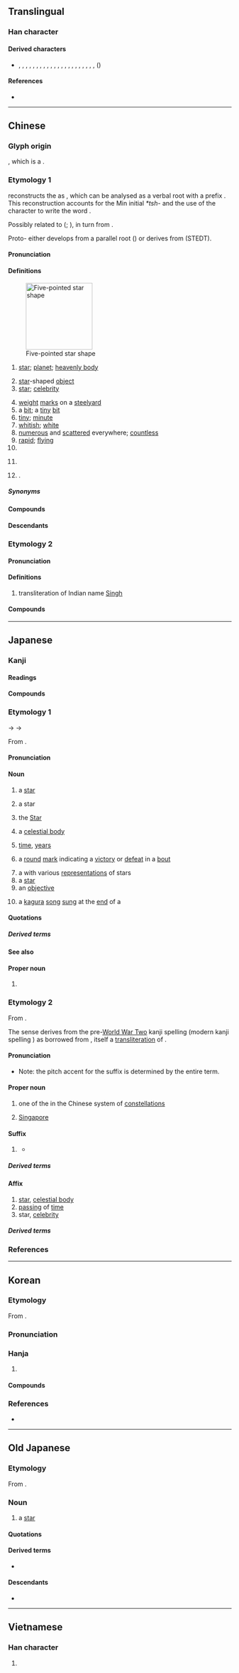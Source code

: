 {{also|曐|皨}}
{{character info}}
==Translingual==
{{stroke order|strokes=9}}

===Han character===
{{Han char|rn=72|rad=日|as=05|sn=9|four=60104|canj=AHQM|ids=⿱日生}}

====Derived characters====
* {{l|mul|𬀶}}, {{l|mul|𡟙}}, {{l|mul|惺}}, {{l|mul|湦}}, {{l|mul|猩}}, {{l|mul|暒}}, {{l|mul|煋}}, {{l|mul|瑆}}, {{l|mul|腥}}, {{l|mul|睲}}, {{l|mul|䃏}}, {{l|mul|𦎬}}, {{l|mul|䗌}}, {{l|mul|謃}}, {{l|mul|醒}}, {{l|mul|𣋀}}, {{l|mul|鍟}}, {{l|mul|鯹}}, {{l|mul|戥}}, {{l|mul|𣌌}}, {{l|mul|篂}}, {{l|mul|𣮶}}, {{l|mul|𩤵}} ({{l|mul|𬴄}})

====References====
* {{Han ref|kx=0492.210|dkj=13837|dj=0855.220|hdz=21500.120|uh=661F|ud=26143|bh=AC50|bd=44112}}

----

==Chinese==
{{zh-forms|alt=曐}}

===Glyph origin===
{{Han etym}}
{{Han simp|曐|f=晶|t=日}}, which is a {{Han compound|ls=psc|nocap=1|晶|生|c1=s|c2=p|t1=twinkling stars}}.

===Etymology 1===
{{zh-ref|Baxter and Sagart (2014)}} reconstructs the {{cog|och|-}} as {{m|und|*s-tsʰˤeŋ}}, which can be analysed as a verbal root {{m|und|*tsʰˤeŋ||bright}} with a prefix {{m|und|*s-}}. This reconstruction accounts for the Min initial ''*tsh-'' and the use of the character to write the word {{och-l|晴|tr=*N-tsʰeŋ}}.

Possibly related to {{och-l|清|clear}} ({{zh-ref|Schuessler, 2007}}; {{zh-ref|Baxter and Sagart, 2014}}), in turn from {{inh|zh|sit-pro|*(t)s(j)aŋ||clear; pure; clean}}.

Proto-{{w|Kiranti languages|Kiranti}} {{m|und|*saŋ||star}} either develops from a parallel {{cog|sit}} root ({{zh-ref|Schuessler, 2007}}) or derives from {{cog|sit-pro|*s-kar||star}} (STEDT).

====Pronunciation====
{{zh-pron
|m=xīng,er=y
|m-s=xin1
|dg=щин1
|c=sing1,seng1
|c_note=sing1 - literary; seng1 - vernacular (uncommon)
|c-t=lhiang1-4,lhen1
|c-t_note=lhiang1-4 - vernacular; lhen1 - literary
|g=xiang1/xin1
|g_note=xiang1 - vernacular; xin1 - literary
|h=pfs=sên;gd=sên1
|j=xing1/xi1
|j_note=xing1 - literary; xi1 - vernacular (limited, e.g. {{l|zh|星宿}})
|mb=sáing
|md=sĭng
|mn=xm,qz,jj,na,ha,lk,sx,tp,km,mg,hc,sghmg,sgdlp,sg:chhiⁿ/zz,ct,yl,tn,kh,tc,sg,pn:chheⁿ/zp:seⁿ/ml,jj,ha,zp,ly,tw:san/ml,jj,na,ha,zp,tw:seng
|mn_note=chhiⁿ/chheⁿ/seⁿ - vernacular; san - vernacular (limited, e.g. {{l|zh|零星}}); seng - literary
|mn-t=cên1
|w=1xin
|x=sin1
|mc=y
|oc=y
|ma=Zh-xīng.oga
|ca=LL-Q9186-Justinrleung-星.wav
|cat=n,pn,a
}}

====Definitions====
{{zh-hanzi}}
[[File:Five Stars (32990311546).jpg|thumb|150px|Five-pointed star shape]]
# [[star]]; [[planet]]; [[heavenly body]] {{zh-mw|m:顆|c,mn:粒}}
#: {{zh-x|星星{xing}|star}}
#: {{zh-x|恆星|(fixed) '''star'''}}
# [[star]]-shaped [[object]]
# [[star]]; [[celebrity]]
#: {{zh-x|明星|bright '''star'''; celebrity}}
# [[weight]] [[mark]]s on a [[steelyard]]
# a [[bit]]; a [[tiny]] [[bit]]
# [[tiny]]; [[minute]]
# [[whitish]]; [[white]]
# [[numerous]] and [[scattered]] everywhere; [[countless]]
# [[rapid]]; [[flying]]
# {{zh-synonym|碰鈴}}
# {{lb|zh|dated|or|informal}} {{zh-short|星加坡|[[Singapore]]}}
#: {{zh-x|^星.^馬.^泰|'''Singapore''', Malaysia and Thailand}}
# {{surname|zh|nodot=1}}.

=====Synonyms=====
{{zh-dial|星星}}

====Compounds====
{{zh-der/fast|一天星斗|一星兒/一星儿|一星子|一星星|一路福星|七星:Qīxīng|七星岩:Qīxīngyán|七星臺/七星台:Qīxīngtái|三星:sānxīng|中星|中星儀/中星仪|主序星:zhǔxùxīng|主星|九大行星|井中視星/井中视星|五星:wǔxīng|五星上將/五星上将|五星連珠/五星连珠|人造衛星/人造卫星:rénzào wèixīng|伴星|使星|侵星|值星|值星官|偵察衛星/侦察卫星|傳播衛星/传播卫星|內行星/内行星|冒金星兒/冒金星儿|冥王星:Míngwángxīng|分星擘兩/分星擘两|列星:lièxīng|剋星/克星:kèxīng|劍眉星眼/剑眉星眼|北斗七星:Běidǒu Qīxīng|北極星/北极星:Běijíxīng|半星|南極星沉/南极星沉|南極星輝/南极星辉|占星:zhānxīng|占星術/占星术:zhānxīngshù|吉星文|吉星高照|同步衛星/同步卫星|周期彗星|哈雷彗星:Hāléi huìxīng|唾沫星子:tuòmo xīngzi|喪門星/丧门星:sàngménxīng|嘎巴流星|四星|土星:Tǔxīng|坍縮星/坍缩星|壽星/寿星:shòuxīng|壽星老兒/寿星老儿|外星人:wàixīngrén|外行星|夜叉星|大明星|大星殞落/大星殒落|大步流星:dàbùliúxīng|大熊星座|大犬星座|大行星|天南星:tiānnánxīng|天狼星:Tiānlángxīng|天王巨星|天王星:Tiānwángxīng|太白星:Tàibáixīng|太白酒星|太白金星|天罡星|天貴星/天贵星|天關客星/天关客星|天關星/天关星|太陰星/太阴星|天鵝星座/天鹅星座|天鷹星座/天鹰星座|奔星|奎星高照|女星|妖星|孤星淚/孤星泪|宋應星/宋应星|官星|官星透露|定盤星/定盘星|客星|寒星|寥若晨星:liáoruòchénxīng|寶星/宝星|將星/将星:Jiàng Xīng|導航衛星/导航卫星|小星|小熊星座|小行星:xiǎoxíngxīng|巨星:jùxīng|帚星:zhǒuxīng|帝星:Dìxīng|帶月披星/带月披星|平星:Píngxīng|彗星:huìxīng|影星:yǐngxīng|急如星火|急於星火/急于星火|恆星/恒星:héngxīng|恆星年/恒星年:héngxīngnián|恆星日/恒星日|恆星月/恒星月|恩星照命|恆星系/恒星系:héngxīngxì|恆星週期/恒星周期|惑星:huòxīng|戴星|戴月披星|披星帶月/披星带月|披星戴月:pīxīngdàiyuè|指極星/指极星|拱極星/拱极星|掃帚星/扫帚星:sàozhouxīng|掃星/扫星:sàoxīng|掩星|摘星|摘星樓/摘星楼|擘兩分星/擘两分星|救星:jiùxīng|文昌星|文星和合|文曲星:wénqǔxīng|文章星斗|斗轉星移/斗转星移|新星:xīnxīng|昏星|明星:míngxīng|星主|星使|星光:xīngguāng|星光列車/星光列车|星兒/星儿|星前月下|星君:xīngjūn|星命|星團/星团:xīngtuán|星圖/星图:xīngtú|星士|星夜:xīngyè|星奔|昭如日星|星媽/星妈|星子:xīngzi|星官|星家|星宿:xīngxiù|星宿海|星座:xīngzuò|星形:xīngxíng|星彩|星戰計畫/星战计画|星探|星散|星斗:xīngdǒu|星族|星旗|星旗電戟/星旗电戟|星星:xīngxīng|星星之火|星星之火，可以燎原:xīngxīng zhī huǒ, kěyǐ liáoyuán|星星點點/星星点点|星曆/星历|星曆錶/星历表|星月交輝/星月交辉:xīng yuè jiāohuī|星期:xīngqī|星期一:xīngqīyī|星期三:xīngqīsān|星期二:xīngqī'èr|星期五:xīngqīwǔ|星期六:xīngqīliù|星期四:xīngqīsì|星期報/星期报|星期天:xīngqītiān|星期日:xīngqīrì|星條旗/星条旗:Xīngtiáoqí|星橋/星桥|星次|星歲/星岁|星氣/星气|星河:xīnghé|星流|星洲:Xīngzhōu|星漢/星汉:xīnghàn|星火:xīnghuǒ|星火燎原|星燭/星烛|星球:xīngqiú|星球人|星盤/星盘:xīngpán|星相:xīngxiàng|星眼|星眸|星眸皓齒/星眸皓齿|星移斗轉/星移斗转|星移物換/星移物换|星空:xīngkōng|星等:xīngděng|星算|星系:xīngxì|星系核|星羅棋布/星罗棋布:xīngluóqíbù|星羅雲布/星罗云布|星羅雲散/星罗云散|星群:xīngqún|星色|星芒狀/星芒状|星落雲散/星落云散|星號/星号:xīnghào|星蟲/星虫|星行|星行夜歸/星行夜归|星術/星术|星表|星言夙駕/星言夙驾|星象:xīngxiàng|星辰:xīngchén|星迴/星回|星速|星道:xīngdào|星降|星院|星陳夙駕/星陈夙驾|星隕/星陨|星際/星际:xīngjì|星際塵埃/星际尘埃|星際大戰/星际大战|星際微塵/星际微尘|星際物質/星际物质|星雞魚/星鸡鱼|星離雨散/星离雨散|星雲/星云:xīngyún|星霜:xīngshuāng|星章:xīngzhāng|星風/星风:xīngfēng|星飛電掣/星飞电掣|星馳/星驰:xīngchí|星馳電發/星驰电发|星馳電走/星驰电走|星駕/星驾|星體/星体:xīngtǐ|星鯊/星鲨|星點彈塗/星点弹涂|星點河魨/星点河鲀|晨星|晨炊星飯/晨炊星饭|智多星:zhìduōxīng|景星|暫星/暂星|曉星/晓星|曙後星孤/曙后星孤|月明星稀:yuèmíngxīngxī|月眉星眼|月約星期/月约星期|月落星沉|木星:Mùxīng|本命星|桃花星|棋布星羅/棋布星罗|棋羅星布/棋罗星布|橢圓星系/椭圆星系|櫺星門/櫺星门:Língxīngmén|歌星:gēxīng|武曲星|歲星/岁星:Suìxīng|毛頭星/毛头星|氣象衛星/气象卫星:qìxiàng wèixīng|水星:Shuǐxīng|沒星秤/没星秤|河外星系|油星|流星:liúxīng|流星報馬/流星报马|流星趕月/流星赶月|流星鎚|流星雨:liúxīngyǔ|流星馬/流星马:liúxīngmǎ|海事衛星/海事卫星|海星:hǎixīng|海王星:Hǎiwángxīng|港星:gǎngxīng|測量衛星/测量卫星|準星/准星:zhǔnxīng|滿天星/满天星:mǎntiānxīng|漏星堂|漩渦星雲/漩涡星云|滿眼金星/满眼金星|潢星|火德星君:huǒdé xīngjūn|火星:Huǒxīng|火星塞|災星/灾星:zāixīng|炳如日星|炳若日星|煞星:shàxīng|煙飛星散/烟飞星散|熠熠紅星/熠熠红星|燎星|爆發星/爆发星|物換星移/物换星移:wù huàn xīng yí|牽牛星/牵牛星:Qiānniúxīng|獵戶星座/猎户星座|球狀星團/球状星团|瓦解星散|瓦解星飛/瓦解星飞|甲第星羅/甲第星罗|男星|畢宿星團/毕宿星团|畢拉彗星/毕拉彗星|發射星雲/发射星云|白矮星:bái'ǎixīng|白虎星|百武彗星|皓齒星眸/皓齿星眸|目似明星|目若朗星|直播衛星/直播卫星|眾星拱北/众星拱北|眾星拱月/众星拱月:zhòngxīnggǒngyuè|眾星拱辰/众星拱辰|眾星捧月/众星捧月|眼若流星:yǎnruòliúxīng|矮星:ǎixīng|矮行星:ǎixíngxīng|視星等/视星等:shìxīngděng|福星:fúxīng|福星高照:fúxīnggāozhào|秤星:chèngxīng|移星換斗/移星换斗|穀神星/谷神星:Gǔshénxīng|童星:tóngxīng|紇剌星/纥剌星|紅星/红星:hóngxīng|經星/经星|繁星:fánxīng|織女星/织女星:Zhīnǚxīng|羅福星/罗福星|老人星:Lǎorénxīng|老壽星/老寿星|聚星:jùxīng|脈動星/脉动星|脈衝星/脉冲星:màichōngxīng|花星|蟹狀星雲/蟹状星云|行星:xíngxīng|行星儀/行星仪|行星風/行星风|衛星/卫星:wèixīng|衛星國家/卫星国家|衛星導航/卫星导航|衛星日蝕/卫星日蚀|衛星轉播/卫星转播|衛星通信/卫星通信:wèixīng tōngxìn|衛星都市/卫星都市:wèixīng dūshì|衛星門診/卫星门诊|衛星雲圖/卫星云图|衛星電視/卫星电视:wèixīng diànshì|衛星食/卫星食|觀星/观星:guānxīng|變光星/变光星|變星/变星|豔星/艳星|賊仔星/贼仔星|賊星/贼星:zéixīng|超巨星|超新星:chāoxīnxīng|辰星|追星族:zhuīxīngzú|追星趕月/追星赶月|通信衛星/通信卫星|通訊衛星/通讯卫星:tōngxùn wèixīng|酒星:Jiǔxīng|醫卜星相/医卜星相|金星:Jīnxīng|鈴鐺壽星/铃铛寿星|鎮星/镇星:Zhènxīng|隕星/陨星:yǔnxīng|雙星/双星:shuāngxīng|雨零星散|電卷星飛/电卷星飞|電影明星/电影明星:diànyǐng míngxīng|電掣星馳/电掣星驰|零星:língxīng|零零星星|順星/顺星|類地行星/类地行星|類新星/类新星|類星體/类星体:lèixīngtǐ|類木行星/类木行星|魁星|魔星|鱗鋏星鐔/鳞铗星镡|赤星}}

====Descendants====
{{CJKV||せい|성|tinh}}

===Etymology 2===

====Pronunciation====
{{zh-pron
|m=Xīng
|c=sing1
|ma=Zh-xīng.oga
|ca=LL-Q9186-Justinrleung-星.wav
|dial=n
|cat=pn
}}

====Definitions====
{{zh-hanzi}}

# transliteration of Indian name [[Singh]]

====Compounds====
{{zh-der|阿星}}

{{zh-cat|Astronomy|Musical instruments}}

----

==Japanese==

===Kanji===
{{ja-kanji|grade=2|rs=日05}}

====Readings====
{{ja-readings
|goon=しょう<しやう
|kanon=せい
|kun=ほし-
}}

====Compounds====
{{der-top3|Compounds}}
{{ja-r/multi|data=
* {{ja-r/args|明%星|みょう%じょう}}
* {{ja-r/args|満天星|どうだん-つつじ}}
* {{ja-r/args|海星|ひとで}}
* {{ja-r/args|夕星|ゆうつづ}}
}}
{{der-bottom}}

===Etymology 1===
{{ja-kanjitab|ほし|yomi=k}}
{{wp|lang=ja}}
{{wp|Star}}
{{IPAchar|/posi/}} → {{IPAchar|/ɸoɕi/}} → {{IPAchar|/hoɕi/}}

From {{inh|ja|ojp|sort=ほし|-}}.

====Pronunciation====
{{ja-pron|ほし|acc=0|acc_ref=DJR,NHK}}

====Noun====
{{ja-noun|ほし}}

# a [[star]] {{gl|[[luminous]] [[celestial body]]}}
#: {{syn|ja|恒星|tr=kōsei}}
# a star {{gl|[[concave]] [[polygon]] with [[regular]], [[pointy]] [[protrusion]]s and [[indentation]]s, ''especially'' used as a [[symbol]] to [[rate]] [[quality]]}}
# {{lb|ja|sort=ほし|tarot}} the [[star|Star]]
# {{lb|ja|loosely}} a [[celestial body]]
#: {{syn|ja|天体|tr=tentai}}
# {{lb|ja|by extension of a star's movement}} [[time]], [[year]]s
# {{lb|ja|sort=ほし|sumo}} a [[round]] [[mark]] indicating a [[victory]] or [[defeat]] in a [[bout]]
# a {{m|ja|家紋|tr=kamon||[[family]] [[crest]]}} with various [[representation]]s of stars
# a [[star]] {{gl|[[actor]] in a [[leading]] [[role]]}}
# an [[objective]]
#: {{syn|ja|目星|tr=meboshi}}
# a [[kagura]] [[song]] [[sing|sung]] at the [[end]] of a {{m|ja|御神楽|tr=mikagura}}

====Quotations====
{{seeCites|ja}}

=====Derived terms=====
{{der-top4}}
{{ja-r/multi|data=
* {{ja-r/args|星々|ほしぼし}}
* {{ja-r/args|星%明かり|ほし%あかり}}
* {{ja-r/args|星%石|ほし%いし}}
* {{ja-r/args|星%糸|ほし%いと}}
* {{ja-r/args|星%影|ほし%かげ}}
* {{ja-r/args|星%糞|ほし%くそ}}
* {{ja-r/args|星%空|ほし%ぞら}}
* {{ja-r/args|相%星|あい%ぼし}}
* {{ja-r/args|明%星|あか%ぼし|rom=-}}, {{ja-r/args|赤%星|あか%ぼし}}
* {{ja-r/args|霰%星|あられ%ぼし}}
* {{ja-r/args|一%番%星|いち%ばん%ぼし}}
* {{ja-r/args|追%星|おい%ぼし}}
* {{ja-r/args|織%姫%星|^おり%ひめ%-ぼし}}
* {{ja-r/args|勝ち星|かちぼし}}
* {{ja-r/args|綺%羅%星|き%ら%ぼし}}
* {{ja-r/args|金%星|きん%ぼし}}
* {{ja-r/args|銀%星|ぎん%ぼし}}
* {{ja-r/args|黒%星|くろ%ぼし}}
* {{ja-r/args|白%星|しら%ぼし}}
* {{ja-r/args|白%星|しろ%ぼし}}
* {{ja-r/args|図%星|ず%ぼし}}
* {{ja-r/args|出%来%星|で%き%ぼし}}
* {{ja-r/args|七つ星|ななつぼし}}
* {{ja-r/args|糠%星|ぬか%ぼし}}
* {{ja-r/args|一つ星|ひとつぼし}}
* {{ja-r/args|箒%星|ほうき%ぼし}}
* {{ja-r/args|負け星|まけぼし}}
* {{ja-r/args|本%星|ほん%ぼし}}
* {{ja-r/args|流れ星|ながれぼし}}
* {{ja-r/args|彦%星|^ひこ%ぼし}}
* {{ja-r/args|三つ星|みつぼし}}
* {{ja-r/args|目%星|め%ぼし}}
* {{ja-r/args|夫%婦%星|め%おと%ぼし}}
}}
{{der-bottom}}

====See also====
{{ja-r/multi|data=
* {{ja-r/args|スター}}
}}

====Proper noun====
{{ja-pos|proper|ほし}}

# {{surname|ja|sort=ほし|A=a|nodot=1}}

===Etymology 2===
{{ja-kanjitab|yomi=kanon|せい}}

From {{der|ja|ltc|-|sort=せい}} {{ltc-l|星}}.

The {{m|en|Singapore}} sense derives from the pre-[[World War Two]] kanji spelling {{l|ja|星加坡}} (modern kanji spelling {{l|ja|新加坡}}) as borrowed from {{bor|ja|zh|sort=せい|-}}, itself a [[transliteration]] of {{cog|ms|Singapura}}.

====Pronunciation====
{{ja-pron|せい|acc=1|acc_ref=DJR}}
* Note: the pitch accent for the suffix is determined by the entire term.

====Proper noun====
{{ja-pos|proper|せい}}

# one of the {{w|Twenty-Eight Mansions}} in the Chinese system of [[constellations]]
# {{short for|ja|シンガポール|tr=Shingapōru|dot=:|sort=せい}} [[Singapore]]

====Suffix====
{{ja-pos|suffix|せい}}

# {{lb|ja|loosely|especially|fiction}} {{n-g|[[attach]]ed to [[name]]s of [[planet]]s}}
#* {{quote-book|ja|genre=fiction|||first=Mitsuru|last=Adachi|authorlink=Mitsuru Adachi|{{wj|ショートプログラム (漫画)|[SHORT PROGRAM](ショート・プログラム)}}|trans-title={{w|Short Program (manga)|SHORT PROGRAM}}|location=Tokyo|publisher=Shogakukan|date=Feb 20 1996|edition=25th|origdate=Feb 15 1988|isbn=4-09-121881-4|volume=1||256|chapter={{lj|なにがなんだか 前編}}|trans-chapter=What’s What: First Chapter}}
#*: {{ja-usex|——あ、わたくしマキシムＡＧＦです。リプトン'''星'''からやってまいりました。地%球の寒さにおどろいてます。どぞよろしく。|——あ、わたくしマキシムＡＧＦです。リプトン'''せい'''からやってまいりました。ち%きゅうのさむさにおどろいてます。どぞよろしく。|——Oh, my name is {{w|lang=ja|味の素AGF|Maxim AGF}}. I came here from '''planet''' {{w|Lipton}}. I’m still taken aback by Earth’s coldness. It is a pleasure to meet all of you.|rom=——A, watakushi Makishimu Ējīefu desu. Riputon'''-sei''' kara yatte mairimashita. Chikyū no samusa ni odoroitemasu. Dozo yoroshiku.}}

=====Derived terms=====
{{der-top4}}
{{ja-r/multi|data=
* {{ja-r/args|火%星|^か%せい}}
* {{ja-r/args|海%王%星|^かい%おう%せい}}
* {{ja-r/args|金%星|^きん%せい}}
* {{ja-r/args|水%星|^すい%せい}}
* {{ja-r/args|天%王%星|^てん%のう%せい}}
* {{ja-r/args|土%星|^ど%せい}}
* {{ja-r/args|冥%王%星|^めい%おう%せい}}
* {{ja-r/args|木%星|^もく%せい}}
}}
{{der-bottom}}

====Affix====
{{ja-pos|affix|せい}}

# [[star]], [[celestial body]]
# [[passing]] of [[time]]
# star, [[celebrity]]

=====Derived terms=====
{{der-top4}}
{{ja-r/multi|data=
* {{ja-r/args|星%雲|せい%うん}}
* {{ja-r/args|星%光|せい%こう}}
* {{ja-r/args|星%座|せい%ざ}}
* {{ja-r/args|星%宿|せい%しゅく}}
* {{ja-r/args|星%辰|せい%しん}}
* {{ja-r/args|星%人|せい%じん}}
* {{ja-r/args|星%霜|せい%そう}}
* {{ja-r/args|星%体|せい%たい}}
* {{ja-r/args|星%芒|せい%ぼう}}
* {{ja-r/args|星%団|せい%だん}}
* {{ja-r/args|衛%星|えい%せい}}
* {{ja-r/args|輝%星|き%せい}}
* {{ja-r/args|巨%星|きょ%せい}}
* {{ja-r/args|暁%星|ぎょう%せい}}
* {{ja-r/args|恒%星|こう%せい}}
* {{ja-r/args|準%星|じゅん%せい}}
* {{ja-r/args|将%星|しょう%せい}}
* {{ja-r/args|新%星|しん%せい}}
* {{ja-r/args|彗%星|すい%せい}}
* {{ja-r/args|遊%星|ゆう%せい}}
* {{ja-r/args|流%星|りゅう%せい}}
* {{ja-r/args|連%星|れん%せい}}
* {{ja-r/args|矮%星|わい%せい}}
* {{ja-r/args|惑%星|わく%せい}}
}}
{{der-bottom}}

===References===
<references/>

{{top|ja|Stars|Planets|sort=ほし}}

----

==Korean==

===Etymology===
From {{der|ko|ltc|sort=성|-}} {{ltc-l|星}}.
{{hanja-ety
|dk={{okm-l|셔ᇰ|syèng|link=no}}
|m={{okm-l|셔ᇰ|syèng}}
|mh={{okm-l|별〯|pyěl}}
|ml=天文#상01A
}}

===Pronunciation===
{{ko-hanja-pron|성}}

===Hanja===
{{ko-hanja-search}}
{{ko-hanja|별|성}}

# {{hanja form of|성|[[star]]; [[planet]]}}

====Compounds====
{{der-top3|Compounds}}
{{ko-l/multi|data=
* {{ko-l/args|행성|行星}}
* {{ko-l/args|혜성|彗星}}
* {{ko-l/args|유성|流星}}
* {{ko-l/args|위성|衛星}}
* {{ko-l/args|^수성|水星}}
* {{ko-l/args|^금성|金星}}
* {{ko-l/args|^화성|火星}}
* {{ko-l/args|^목성|木星}}
* {{ko-l/args|^토성|土星}}
* {{ko-l/args|^천왕성|天王星}}
* {{ko-l/args|^해왕성|海王星}}
* {{ko-l/args|^명왕성|冥王星}}
}}
{{der-bottom}}

===References===
* {{R:hanjadoc|4581}}

----

==Old Japanese==

===Etymology===
From {{inh|ojp|jpx-pro|sort=ほし|*pəsi}}.

===Noun===
{{head|ojp|noun|tr=posi|kana|ほし|sort=ほし}}

# a [[star]]

====Quotations====
{{seeCites|ojp}}

====Derived terms====
* {{m|ojp|彦星|tr=Pi<sub>1</sub>ko<sub>1</sub>posi||[[Altair]]}}

====Descendants====
* {{desc|ja|星|tr=hoshi}}

----

==Vietnamese==

===Han character===
{{vi-readings|reading=tinh, tình|rs=日05}}

# {{rfdef|vi|sort=日05}}